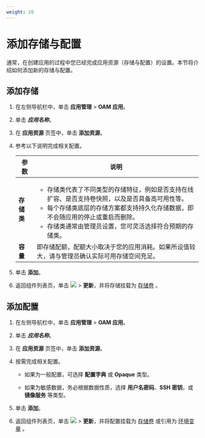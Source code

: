 ```yaml
---
weight: 20
---
```


# 添加存储与配置

通常，在创建应用的过程中您已经完成应用资源（存储与配置）的设置。本节将介绍如何添加新的存储与配置。

## 添加存储

1. 在左侧导航栏中，单击 **应用管理** > **OAM 应用**。

3. 单击 ***应用名称***。

3. 在 **应用资源** 页签中，单击 **添加资源**。
    
2. 参考以下说明完成相关配置。

    |参数| 说明                                                         |
    | ------ | ------------------------------------------------------------ |
    |**存储类**| <ul><li>存储类代表了不同类型的存储特征，例如是否支持在线扩容、是否支持卷快照，以及是否具备高可用性等。</li><li>每个存储类底层的存储方案都支持持久化存储数据，即不会随应用的停止或重启而删除。</li><li>存储类通常由管理员设置，您可灵活选择符合预期的存储类。 </li></ul> |
    |**容量**| 即存储配额，配额大小取决于您的应用消耗。如果所设值较大，请与管理员确认实际可用存储空间充足。 |
    
3. 单击 **添加**。 
4. 返回组件列表页，单击 ![](/zh/img/113point.png) > **更新**，并将存储挂载为 [存储卷](/application/140_oam_applications/functions/storage_function.mdx) 。


## 添加配置

1. 在左侧导航栏中，单击 **应用管理** > **OAM 应用**。

3. 单击 ***应用名称***。

3. 在 **应用资源** 页签中，单击 **添加资源**。
    
2. 按需完成相关配置。

    * 如果为一般配置，可选择 **配置字典** 或 **Opaque** 类型。
    
    * 如果为敏感数据，务必根据数据性质，选择 **用户名密码**、**SSH 密钥**，或 **镜像服务** 等类型。


3. 单击 **添加**。 
4. 返回组件列表页，单击 ![](/zh/img/113point.png) > **更新**，并将配置挂载为 [存储卷](/application/140_oam_applications/functions/storage_function.mdx) 或引用为 [环境变量](/application/140_oam_applications/functions/storage_function.mdx) 。


